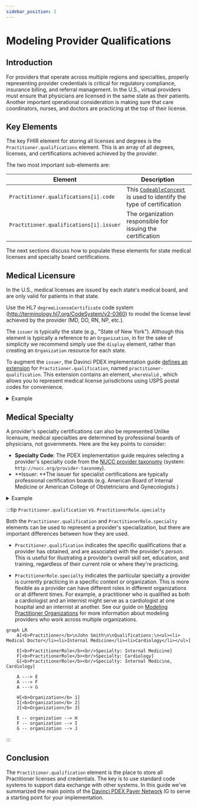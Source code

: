 ```yaml
---
sidebar_position: 2
---
```



# Modeling Provider Qualifications

## Introduction

For providers that operate across multiple regions and specialties, properly representing provider credentials is critical for regulatory compliance, insurance billing, and referral management. In the U.S., virtual providers must ensure that physicians are licensed in the same state as their patients. Another important operational consideration is making sure that care coordinators, nurses, and doctors are practicing at the top of their license.

## Key Elements

The key FHIR element for storing all licenses and degrees is the `Practitioner.qualifications` element. This is an array of all degrees, licenses, and certifications achieved achieved by the provider.

The two most important sub-elements are:

| Element                                 | Description                                                                                                                                         |
| --------------------------------------- | --------------------------------------------------------------------------------------------------------------------------------------------------- |
| `Practitioner.qualifications[i].code`   | This [`CodeableConcept`](https://www.medplum.com/docs/fhir-basics#codeable-concepts-standarding-data) is used to identify the type of certification |
| `Practitioner.qualifications[i].issuer` | The organization responsible for issuing the certification                                                                                          |

The next sections discuss how to populate these elements for state medical licenses and specialty board certifications.

## Medical Licensure

In the U.S., medical licenses are issued by each state's medical board, and are only valid for patients in that state.

Use the HL7 `degreeLicenseCertificate` code system (http://terminology.hl7.org/CodeSystem/v2-0360) to model the license level achieved by the provider (MD, DO, RN, NP, etc.).

The `issuer` is typically the state (e.g., "State of New York"). Although this element is typically a reference to an `Organization`, in for the sake of simplicity we recommend simply use the `display` element, rather than creating an `Organization` resource for each state.

To augment the `issuer`, the Davinci PDEX implementation guide [defines an extension](https://build.fhir.org/ig/HL7/davinci-pdex-plan-net/StructureDefinition-qualification.html) for `Practitioner.qualification`, named `practitioner-qualification`. This extension contains an element, `whereValid` , which allows you to represent medical license jurisdictions using USPS postal codes for convenience.

<details>
  <summary>Example</summary>
  <MedplumCodeBlock
    language="ts"
    selectBlocks="practitioner-head,qualifications-head,license,qualifications-tail,practitioner-tail"
  >
    {ExampleCode}
  </MedplumCodeBlock>
</details>

## Medical Specialty

A provider's specialty certifications can also be represented Unlike licensure, medical specialties are determined by professional boards of physicians, not governments. Here are the key points to consider:

- **Specialty Code**: The PDEX implementation guide requires selecting a provider's specialty code from the [NUCC provider taxonomy](https://taxonomy.nucc.org/) (system: `http://nucc.org/provider-taxonomy`).
- **Issuer: **The issuer for specialist certifications are typically professional certification boards (e.g. American Board of Internal Medicine or American College of Obstetricians and Gynecologists )

<details>
  <summary>Example</summary>
  <MedplumCodeBlock
    language="ts"
    selectBlocks="practitioner-head,qualifications-head,specialty,qualifications-tail,practitioner-tail"
  >
    {ExampleCode}
  </MedplumCodeBlock>
</details>

:::tip `Practitioner.qualification` vs. `PractitionerRole.specialty`

Both the `Practitioner.qualification` and `PractitionerRole.specialty` elements can be used to represent a provider's specialization, but there are important differences between how they are used.

- `Practitioner.qualification` indicates the specific qualifications that a provider has obtained, and are associated with the provider's _person_. This is useful for illustrating a provider's overall skill set, education, and training, regardless of their current role or where they're practicing.

- `PractitionerRole.specialty` indicates the particular specialty a provider is currently practicing in a specific context or organization. This is more flexible as a provider can have different roles in different organizations or at different times. For example, a practitioner who is qualified as both a cardiologist and an internist might serve as a cardiologist at one hospital and an internist at another. See our guide on [Modeling Practitioner Organizations](./provider-organizations) for more information about modeling providers who work across multiple organizations.

```mermaid
graph LR
    A[<b>Practitioner</b>\nJohn Smith\n\nQualifications:\n<ul><li> Medical Doctor</li><li>Internal Medicine</li><li>Cardiology</li></ul>]

    E[<b>PractitionerRole</b><br/>Specialty: Internal Medicine]
    F[<b>PractitionerRole</b><br/>Specialty: Cardiology]
    G[<b>PractitionerRole</b><br/>Specialty: Internal Medicine, Cardiology]

    A ---> E
    A ---> F
    A ---> G

    H[<b>Organization</b> 1]
    I[<b>Organization</b> 2]
    J[<b>Organization</b> 3]

    E -- organization --> H
    F -- organization --> I
    G -- organization --> J

```

:::

## Conclusion

The `Practitioner.qualification` element is the place to store all Practitioner licenses and credentials. The key is to use standard code systems to support data exchange with other systems. In this guide we've summarized the main points of the [Davinci PDEX Payer Network](https://build.fhir.org/ig/HL7/davinci-pdex-plan-net/index.html) IG to serve a starting point for your implementation.
